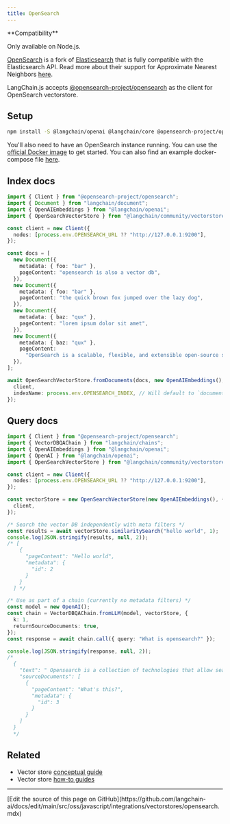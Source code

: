 ```yaml
---
title: OpenSearch
---
```


<Tip>
**Compatibility**

Only available on Node.js.
</Tip>

[OpenSearch](https://opensearch.org/) is a fork of [Elasticsearch](https://www.elastic.co/elasticsearch/) that is fully compatible with the Elasticsearch API. Read more about their support for Approximate Nearest Neighbors [here](https://opensearch.org/docs/latest/search-plugins/knn/approximate-knn/).

LangChain.js accepts [@opensearch-project/opensearch](https://opensearch.org/docs/latest/clients/javascript/index/) as the client for OpenSearch vectorstore.

## Setup


<IntegrationInstallTooltip/>

```bash npm
npm install -S @langchain/openai @langchain/core @opensearch-project/opensearch
```
You'll also need to have an OpenSearch instance running. You can use the [official Docker image](https://opensearch.org/docs/latest/opensearch/install/docker/) to get started. You can also find an example docker-compose file [here](https://github.com/langchain-ai/langchainjs/blob/main/examples/src/indexes/vector_stores/opensearch/docker-compose.yml).

## Index docs

```typescript
import { Client } from "@opensearch-project/opensearch";
import { Document } from "langchain/document";
import { OpenAIEmbeddings } from "@langchain/openai";
import { OpenSearchVectorStore } from "@langchain/community/vectorstores/opensearch";

const client = new Client({
  nodes: [process.env.OPENSEARCH_URL ?? "http://127.0.0.1:9200"],
});

const docs = [
  new Document({
    metadata: { foo: "bar" },
    pageContent: "opensearch is also a vector db",
  }),
  new Document({
    metadata: { foo: "bar" },
    pageContent: "the quick brown fox jumped over the lazy dog",
  }),
  new Document({
    metadata: { baz: "qux" },
    pageContent: "lorem ipsum dolor sit amet",
  }),
  new Document({
    metadata: { baz: "qux" },
    pageContent:
      "OpenSearch is a scalable, flexible, and extensible open-source software suite for search, analytics, and observability applications",
  }),
];

await OpenSearchVectorStore.fromDocuments(docs, new OpenAIEmbeddings(), {
  client,
  indexName: process.env.OPENSEARCH_INDEX, // Will default to `documents`
});
```
## Query docs

```typescript
import { Client } from "@opensearch-project/opensearch";
import { VectorDBQAChain } from "langchain/chains";
import { OpenAIEmbeddings } from "@langchain/openai";
import { OpenAI } from "@langchain/openai";
import { OpenSearchVectorStore } from "@langchain/community/vectorstores/opensearch";

const client = new Client({
  nodes: [process.env.OPENSEARCH_URL ?? "http://127.0.0.1:9200"],
});

const vectorStore = new OpenSearchVectorStore(new OpenAIEmbeddings(), {
  client,
});

/* Search the vector DB independently with meta filters */
const results = await vectorStore.similaritySearch("hello world", 1);
console.log(JSON.stringify(results, null, 2));
/* [
    {
      "pageContent": "Hello world",
      "metadata": {
        "id": 2
      }
    }
  ] */

/* Use as part of a chain (currently no metadata filters) */
const model = new OpenAI();
const chain = VectorDBQAChain.fromLLM(model, vectorStore, {
  k: 1,
  returnSourceDocuments: true,
});
const response = await chain.call({ query: "What is opensearch?" });

console.log(JSON.stringify(response, null, 2));
/*
  {
    "text": " Opensearch is a collection of technologies that allow search engines to publish search results in a standard format, making it easier for users to search across multiple sites.",
    "sourceDocuments": [
      {
        "pageContent": "What's this?",
        "metadata": {
          "id": 3
        }
      }
    ]
  }
  */
```

## Related

- Vector store [conceptual guide](/oss/javascript/integrations/vectorstores)
- Vector store [how-to guides](/oss/javascript/integrations/vectorstores)

---

<Callout icon="pen-to-square" iconType="regular">
  [Edit the source of this page on GitHub](https://github.com/langchain-ai/docs/edit/main/src/oss/javascript/integrations/vectorstores/opensearch.mdx)
</Callout>
